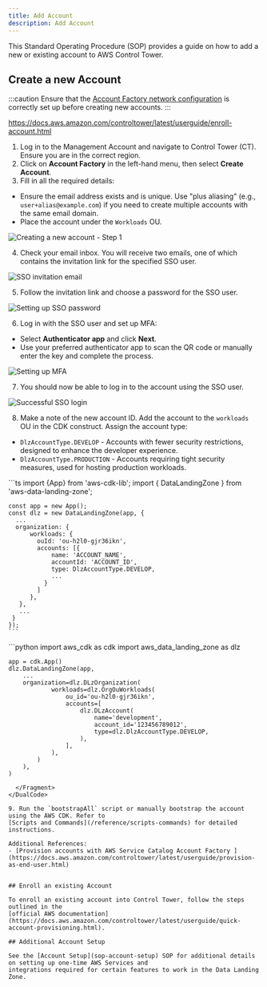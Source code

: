```yaml
---
title: Add Account
description: Add Account
---
```


This Standard Operating Procedure (SOP) provides a guide on how to add a new or existing account to AWS Control Tower.

## Create a new Account

:::caution
Ensure that the [Account Factory network configuration](sop-initial-control-tower-setup#configure-account-factory)
is correctly set up before creating new accounts.
:::

https://docs.aws.amazon.com/controltower/latest/userguide/enroll-account.html

1. Log in to the Management Account and navigate to Control Tower (CT). Ensure you are in the correct region.
2. Click on **Account Factory** in the left-hand menu, then select **Create Account**.
3. Fill in all the required details:
- Ensure the email address exists and is unique. Use "plus aliasing" (e.g., `user+alias@example.com`) if you need
to create multiple accounts with the same email domain.
- Place the account under the `Workloads` OU.

![Creating a new account - Step 1](imgs/aws_new_account_1.png)

4. Check your email inbox. You will receive two emails, one of which contains the invitation link for the specified
SSO user.

![SSO invitation email](imgs/aws_new_account_2.png)

5. Follow the invitation link and choose a password for the SSO user.

![Setting up SSO password](imgs/aws_new_account_3.png)

6. Log in with the SSO user and set up MFA:
- Select **Authenticator app** and click **Next**.
- Use your preferred authenticator app to scan the QR code or manually enter the key and complete the process.

![Setting up MFA](imgs/aws_new_account_4.png)

7. You should now be able to log in to the account using the SSO user.

![Successful SSO login](imgs/aws_new_account_5.png)

8. Make a note of the new account ID. Add the account to the `workloads` OU in the CDK construct. Assign the account type:
- `DlzAccountType.DEVELOP` - Accounts with fewer security restrictions, designed to enhance the developer experience.
- `DlzAccountType.PRODUCTION` - Accounts requiring tight security measures, used for hosting production workloads.

<DualCode>
  <Fragment slot="ts">
    ```ts
    import {App} from 'aws-cdk-lib';
    import { DataLandingZone } from 'aws-data-landing-zone';

    const app = new App();
    const dlz = new DataLandingZone(app, {
      ...
      organization: {
          workloads: {
            ouId: 'ou-h2l0-gjr36ikn',
            accounts: [{
                name: 'ACCOUNT_NAME',
                accountId: 'ACCOUNT_ID',
                type: DlzAccountType.DEVELOP,
                ...
              }
            ]
          },
       },
       ...
     }
    });
    ```

  </Fragment>
  <Fragment slot="python">
    ```python
    import aws_cdk as cdk
    import aws_data_landing_zone as dlz

    app = cdk.App()
    dlz.DataLandingZone(app,
        ...
        organization=dlz.DLzOrganization(
                workloads=dlz.OrgOuWorkloads(
                    ou_id='ou-h2l0-gjr36ikn',
                    accounts=[
                        dlz.DLzAccount(
                            name='development',
                            account_id='123456789012',
                            type=dlz.DlzAccountType.DEVELOP,
                        ),
                    ],
                ),
            )
        ),
    )
````
  </Fragment>
</DualCode>

9. Run the `bootstrapAll` script or manually bootstrap the account using the AWS CDK. Refer to
[Scripts and Commands](/reference/scripts-commands) for detailed instructions.

Additional References:
- [Provision accounts with AWS Service Catalog Account Factory ](https://docs.aws.amazon.com/controltower/latest/userguide/provision-as-end-user.html)


## Enroll an existing Account

To enroll an existing account into Control Tower, follow the steps outlined in the
[official AWS documentation](https://docs.aws.amazon.com/controltower/latest/userguide/quick-account-provisioning.html).

## Additional Account Setup

See the [Account Setup](sop-account-setup) SOP for additional details on setting up one-time AWS Services and
integrations required for certain features to work in the Data Landing Zone.
